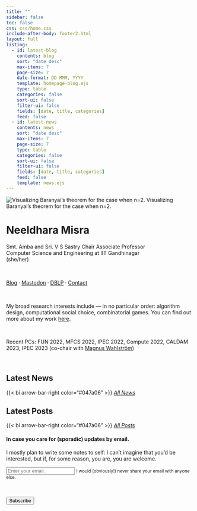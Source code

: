 ```yaml
---
title: ""
sidebar: false
toc: false
css: css/home.css
include-after-body: footer2.html
layout: full
listing:
  - id: latest-blog
    contents: blog  
    sort: "date desc"
    max-items: 7
    page-size: 7
    date-format: DD MMM, YYYY
    template: homepage-blog.ejs
    type: table
    categories: false
    sort-ui: false
    filter-ui: false
    fields: [date, title, categories]
    feed: false
  - id: latest-news
    contents: news  
    sort: "date desc"
    max-items: 7
    page-size: 7
    type: table
    categories: false
    sort-ui: false
    filter-ui: false
    fields: [date, title, categories]
    feed: false
    template: news.ejs
---
```


:::{.column-body-outset}
::: {layout="[[42,8,50]]"}

<div>
[![Visualizing Baranyai's theorem for the case when n=2.](/images/home.png){.rounded-corners .baranyai}
[Visualizing Baranyai’s theorem for the case when n=2.]{.small-text}]{.centered-text}
</div>

<div>
</div>

<div>
# Neeldhara Misra

[Smt. Amba and Sri. V S Sastry Chair Associate Professor]{.small-text}<br>[Computer Science and Engineering at IIT Gandhinagar]{.small-text}<br>[(she/her)]{.small-text}

<p>&nbsp;</p>

[Blog](/blog.qmd) ⸱ [Mastodon](https://neeldhara.online) ⸱ [DBLP](https://dblp.org/pid/85/6789.html) ⸱ <a href="contact.html">Contact</a>

<p>&nbsp;</p>

My broad research interests include — in no particular order: algorithm design, computational social choice, combinatorial games. You can find out more about my work [here](research/overview.qmd).

<p>&nbsp;</p>

Recent PCs: FUN 2022, MFCS 2022, IPEC 2022, Compute 2022, CALDAM 2023, IPEC 2023 (co-chair with [Magnus Wahlström](https://pure.royalholloway.ac.uk/en/persons/magnus-wahlström))

<p>&nbsp;</p>

</div>

:::
:::

:::{.column-body-outset}

## Latest News

::: {#latest-news}
:::

{{< bi arrow-bar-right color="#047a06" >}} *[All News](news.qmd)*

:::

:::{.column-body-outset}

## Latest Posts

::: {#latest-blog}
:::

{{< bi arrow-bar-right color="#047a06" >}} *[All Posts](blog.qmd)*

:::


:::{.column-body-outset}

#### In case you care for (sporadic) updates by email.

I mostly plan to write some notes to self: I can’t imagine that you’d be interested, but if, for some reason, you are, you are welcome.

<form
  action="https://buttondown.email/api/emails/embed-subscribe/neeldhara"
  method="post"
  target="popupwindow"
  onsubmit="window.open('https://buttondown.email/neeldhara', 'popupwindow')"
  class="embeddable-buttondown-form"
>
  <div class="form-group">
  <input type="email" class="form-control" aria-describedby="emailHelp"  name="email" id="bd-email" placeholder="Enter your email."/>
  <small id="emailHelp" class="form-text text-muted">I would (obviously!) never share your email with anyone else.</small>
  </div>
  <p>&nbsp;</p>
  <div class="form-group">
  <input type="submit" value="Subscribe"  class="btn btn-primary" />
  </div>
</form>

:::



